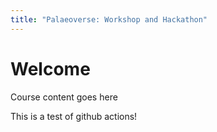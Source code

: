 ```yaml
---
title: "Palaeoverse: Workshop and Hackathon"
---
```

# Welcome

Course content goes here

This is a test of github actions!
